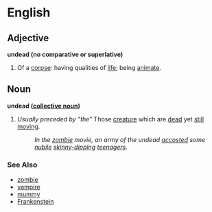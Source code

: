 =English=

==Adjective==
'''undead (no comparative or superlative)'''

# Of a [[corpse]]: having qualities of [[life]]; being [[animate]].

==Noun==
'''undead ([[collective noun]])'''

# ''Usually preceded by "the"'' Those [[creature]] which are [[dead]] yet [[still]] [[moving]].
#: ''In the [[zombie]] movie, an army of the undead [[accost]]ed some [[nubile]] [[skinny-dip]]ping [[teenager]]s.''


===See Also===
*[[zombie]]
*[[vampire]]
*[[mummy]]
*[[Frankenstein]]